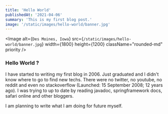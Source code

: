 ```yaml
---
title: 'Hello World'
publishedAt: '2021-04-06'
summary: 'This is my first blog post.'
image: '/static/images/hello-world/banner.jpg'
---
```


<Image
  alt={`Des Moines, Iowa`}
  src={`/static/images/hello-world/banner.jpg`}
  width={1800}
  height={1200}
  className="rounded-md"
  priority
/>

### Hello World ?

I have started to writing my first blog in 2006.
Just graduated and I didn't know where to go to find new techs.
There were no twitter, no youtube, no reddit and even no stackoverflow (Launched: 15 September 2008; 12 years ago).
I was trying to up to date by reading javadoc, springframework docs, safari online and
other bloggers.

I am planning to write what I am doing for future myself.
